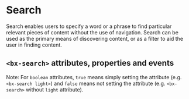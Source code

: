 
# Search

Search enables users to specify a word or a phrase to find particular relevant pieces of content without the use of navigation.
Search can be used as the primary means of discovering content, or as a filter to aid the user in finding content.

<Preview withToolbar>
  <Story id="components-search--default-story" height="160px" />
</Preview>

## `<bx-search>` attributes, properties and events

Note: For `boolean` attributes, `true` means simply setting the attribute (e.g. `<bx-search light>`) and `false` means not setting the attribute (e.g. `<bx-search>` without `light` attribute).

<Props of="bx-search" />
